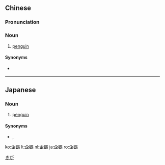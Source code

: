 {{also|企鹅}}
==Chinese==
{{zh-forms|s=企鹅}}
{{wikipedia|lang=zh}}

===Pronunciation===
{{zh-pron
|m=企'é
|c=kei5 ngo4
|h=pfs=khî-ngò
|mn=khì-gô
|cat=n
}}

===Noun===
{{zh-noun}}

# [[penguin]]

====Synonyms====
* {{qualifier|Min Nan}} {{zh-l|徛鵝|khiā-gô}}

{{zh-cat|Birds}}

----

==Japanese==
{{ja-kanjitab|き|が|yomi=o}}

===Noun===
{{ja-noun|きが}}

# [[penguin]]

====Synonyms====
* {{ja-r|人鳥|じんちょう}}, {{ja-r|ペンギン}}

[[Category:ja:Penguins|きが]]

[[ko:企鵝]]
[[lt:企鵝]]
[[nl:企鵝]]
[[ja:企鵝]]
[[ro:企鵝]]